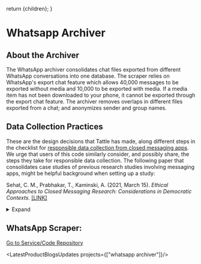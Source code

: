 
  return <DefaultLayoutNarrow>{children}</DefaultLayoutNarrow>;
}


# Whatsapp Archiver

## About the Archiver

The WhatsApp archiver consolidates chat files exported from different WhatsApp conversations into one database. The scraper relies on WhatsApp's export chat feature which allows 40,000 messages to be exported without media and 10,000 to be exported with media. If a media item has not been downloaded to your phone, it cannot be exported through the export chat feature.
The archiver removes overlaps in different files exported from a chat; and anonymizes sender and group names.



## Data Collection Practices
These are the design decisions that Tattle has made, along different steps in the checklist for [responsible data collection from closed messaging apps](https://tattle.co.in/products/closed-messaging-checklist/). We urge that users of this code similarly consider, and possibly share, the steps they take for responsible data collection. The following paper that consolidates case studies of previous research studies involving messaging apps, might be helpful background when setting up a study: 

Sehat, C. M., Prabhakar, T., Kaminski, A. (2021, March 15). *Ethical Approaches to Closed Messaging Research: Considerations in Democratic Contexts.* [[LINK]](https://electionstandards.cartercenter.org/verifying-elections-misinfocon2020/ethical-approaches-to-closed-messaging-research-considerations-in-democratic-contexts/)

<details>
  <summary>Expand</summary>
  

### Signing Up on the App:

* All Phone Numbers used for data collection are registered to Tattle Civic Tech
* The user name on WhatsApp is Tattle Civic Tech. 
The About section states: "Tattle is a civic tech project that sims to archive content from Indian chat apps and social media. More details: www.tattle.co.in"
* The account does not have a profile photograph. 

### Discovering Relevant Groups
* We only join groups that are shared on Twitter public profiles. 

### After Joining a Group:
* We do not state a research purpose on joining the group. 
* If the group has the 'disappearing messages' setting turned on, we exit the group. 
* So far, we have not exited any group we have joined. We do however stop collecting data from groups that have become inactive. 

### Collating Data from the app
Tattle is primarily interested in the content itself, and not the people or networks in which it is spreading. Our data collating strategy reflects this goal. 
* As described in the introduction, Tattle uses the WhatsApp's export chat feature.
* We de-identify all phone numbers/sender names as well as the chat group name from which the group is discovered.
* Backup: We use a cloud service to retain the original exported files. We are moving towards a protocol to delete the exported chat files within a month of being exported.

### Reproducability
* Tattle is an open source project, so the data collection code is transparent. 
* The data from WhatsApp is stored on a secure database. At present, the data has only been shared with a few researchers and journalists. A subset of this data might be opened under an open database license, after it has been manually vetted to prevent privacy violations and other harms. 

</details>

## WhatsApp Scraper:
[Go to Service/Code Repository](https://github.com/tattle-made/whatsapp-scraper/tree/master/python_scraper)

<LatestProductBlogsUpdates projects={["whatsapp archiver"]}/>